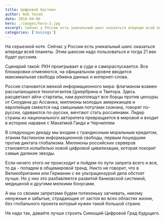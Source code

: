 ```yaml
---
title: Цифровой бастион
author: Reb Yesod
date: 2018-04-06
hero: ./images/hero-3.jpg
excerpt: Сейчас у России есть уникальный шанс оказаться впереди всей планеты. Этим шансом надо пользоваться и тогда 21 век будет русским.
categories: ['musings']
---
```


На серьезной ноте. Сейчас у России есть уникальный шанс оказаться впереди всей планеты. Этим шансом надо пользоваться и тогда 21 век будет русским.

Сценарий такой: РКН проигрывает в суде и самораспускается. Все блокировки отменяются, на официальном уровне вводится максимальная свобода обмена данных и интернет-слова. 

Россия становится меккой информационного мира: флагманом взамен рассыпающихся техногигантов Цукербрина и Твитора. Здесь расцветают айти-стартапы, нам рукоплещут все борцы против цензуры от Сноудена до Ассанжа, миллионы молодых американцев и европейцев смеются над смешными потугами сиэнэна, говорят по-русски, одеваются по-русски, мечтают стать россиянами. Лидер страны из национального авторитета превращается в мировой и входит в историю наравне с Махатмой Ганди и Черчиллем

В следующую декаду мы входим с грандиозным моральным кредитом, этаким бастионом информационной свободы, первым пошедшим против диктата глобализма. Миллионы российских серверов становятся колыбелью новой цифровой цивилизации, которая покорит самые далекие звезды. 

Если ничего этого не происходит и пойдем по пути запрета всего и вся, то да - попадем в общемировой тренд. Никто не говорит, что в Великобритании или Германии с ее ультрацензурой дела обстоят лучше. Но у них это разбавляется развитой банковской системой, медициной и другими мелкими бонусами. 

А мы со своими запретами будем потихоньку загнивать, никому ненужные и забытые, страдающие от застоя во всех областях жизни, без глобального проекта который нужен такой большой стране.

Не надо так, давайте лучше строить Сияющий Цифровой Град будущего. 